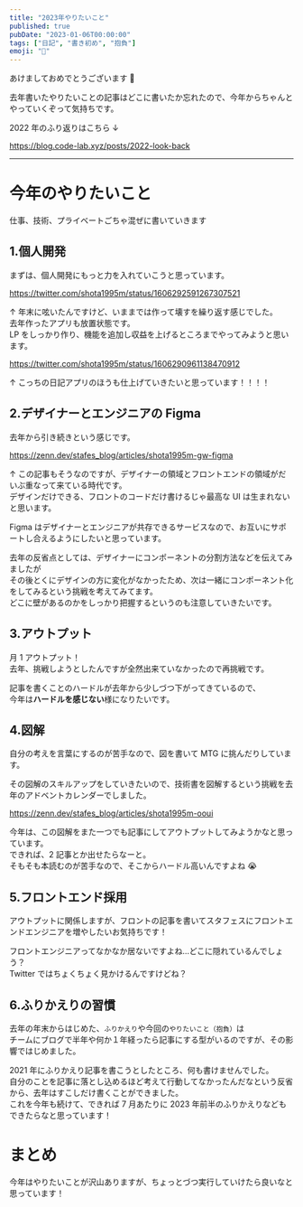 ```yaml
---
title: "2023年やりたいこと"
published: true
pubDate: "2023-01-06T00:00:00"
tags: ["日記", "書き初め", "抱負"]
emoji: "🐰"
---
```


あけましておめでとうございます 🎍

去年書いたやりたいことの記事はどこに書いたか忘れたので、今年からちゃんとやっていくぞって気持ちです。

2022 年のふり返りはこちら ↓

https://blog.code-lab.xyz/posts/2022-look-back

---

# 今年のやりたいこと

仕事、技術、プライベートごちゃ混ぜに書いていきます

## 1.個人開発

まずは、個人開発にもっと力を入れていこうと思っています。

https://twitter.com/shota1995m/status/1606292591267307521

↑ 年末に呟いたんですけど、いままでは作って壊すを繰り返す感じでした。  
去年作ったアプリも放置状態です。  
LP をしっかり作り、機能を追加し収益を上げるところまでやってみようと思います。

https://twitter.com/shota1995m/status/1606290961138470912

↑ こっちの日記アプリのほうも仕上げていきたいと思っています！！！！

## 2.デザイナーとエンジニアの Figma

去年から引き続きという感じです。

https://zenn.dev/stafes_blog/articles/shota1995m-gw-figma

↑ この記事もそうなのですが、デザイナーの領域とフロントエンドの領域がだいぶ重なって来ている時代です。  
デザインだけできる、フロントのコードだけ書けるじゃ最高な UI は生まれないと思います。

Figma はデザイナーとエンジニアが共存できるサービスなので、お互いにサポートし合えるようにしたいと思っています。

去年の反省点としては、デザイナーにコンポーネントの分割方法などを伝えてみましたが  
その後とくにデザインの方に変化がなかったため、次は一緒にコンポーネント化をしてみるという挑戦を考えてみてます。  
どこに壁があるのかをしっかり把握するというのも注意していきたいです。

## 3.アウトプット

月 1 アウトプット！  
去年、挑戦しようとしたんですが全然出来ていなかったので再挑戦です。

記事を書くことのハードルが去年から少しづつ下がってきているので、  
今年は**ハードルを感じない**様になりたいです。

## 4.図解

自分の考えを言葉にするのが苦手なので、図を書いて MTG に挑んだりしています。

その図解のスキルアップをしていきたいので、技術書を図解するという挑戦を去年のアドベントカレンダーでしました。

https://zenn.dev/stafes_blog/articles/shota1995m-ooui

今年は、この図解をまた一つでも記事にしてアウトプットしてみようかなと思っています。  
できれば、2 記事とか出せたらなーと。  
そもそも本読むのが苦手なので、そこからハードル高いんですよね 😭

## 5.フロントエンド採用

アウトプットに関係しますが、フロントの記事を書いてスタフェスにフロントエンドエンジニアを増やしたいお気持ちです！

フロントエンジニアってなかなか居ないですよね…どこに隠れているんでしょう？  
Twitter ではちょくちょく見かけるんですけどね？

## 6.ふりかえりの習慣

去年の年末からはじめた、`ふりかえり`や今回の`やりたいこと（抱負）`は  
チームにブログで半年や何か１年経ったら記事にする型がいるのですが、その影響ではじめました。

2021 年にふりかえり記事を書こうとしたところ、何も書けませんでした。  
自分のことを記事に落とし込めるほど考えて行動してなかったんだなという反省から、去年はすこしだけ書くことができました。  
これを今年も続けて、できれば 7 月あたりに 2023 年前半のふりかえりなどもできたらなと思っています！

# まとめ

今年はやりたいことが沢山ありますが、ちょっとづつ実行していけたら良いなと思っています！
